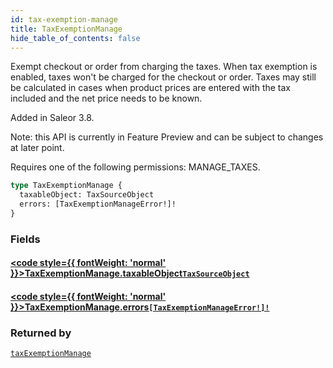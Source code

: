 ```yaml
---
id: tax-exemption-manage
title: TaxExemptionManage
hide_table_of_contents: false
---
```








Exempt checkout or order from charging the taxes. When tax exemption is enabled, taxes won't be charged for the checkout or order. Taxes may still be calculated in cases when product prices are entered with the tax included and the net price needs to be known.

Added in Saleor 3.8.

Note: this API is currently in Feature Preview and can be subject to changes at later point. 

Requires one of the following permissions: MANAGE_TAXES.

```graphql
type TaxExemptionManage {
  taxableObject: TaxSourceObject
  errors: [TaxExemptionManageError!]!
}
```


### Fields

#### [<code style={{ fontWeight: 'normal' }}>TaxExemptionManage.<b>taxableObject</b></code>](#)<Bullet />[`TaxSourceObject`](../../../developer/api-reference/unions/tax-source-object) <Badge class="secondary" text="union"/>
> 
> 

#### [<code style={{ fontWeight: 'normal' }}>TaxExemptionManage.<b>errors</b></code>](#)<Bullet />[`[TaxExemptionManageError!]!`](../../../developer/api-reference/objects/tax-exemption-manage-error) <Badge class="secondary" text="non-null"/> <Badge class="secondary" text="object"/>
> 
> 



### Returned by

[`taxExemptionManage`](../../../developer/api-reference/mutations/tax-exemption-manage)  <Badge class="secondary" text="mutation"/>



